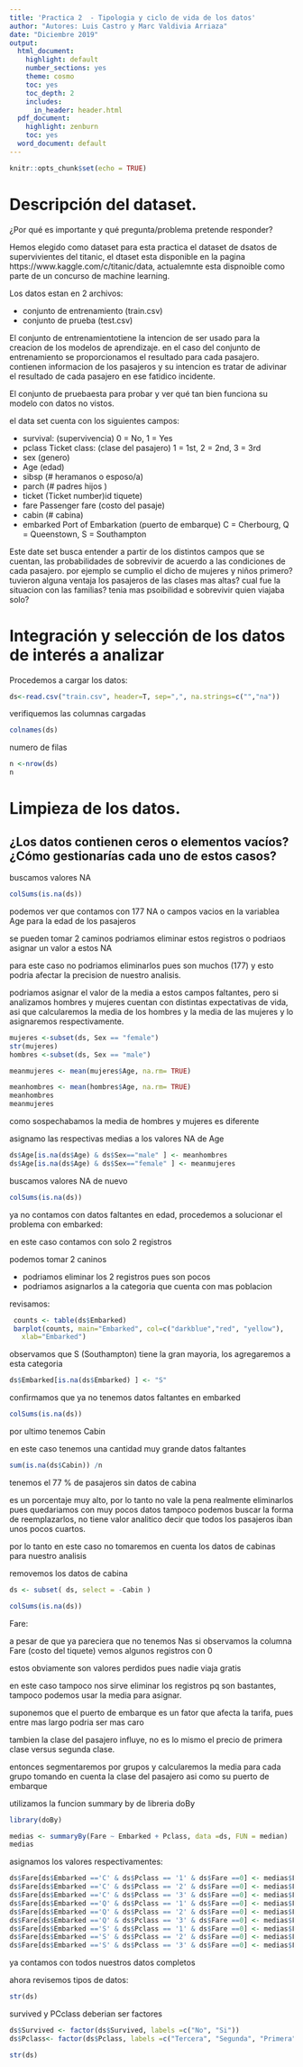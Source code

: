 ---
title: 'Practica 2  - Tipologia y ciclo de vida de los datos'
author: "Autores: Luis Castro y Marc Valdivia Arriaza"
date: "Diciembre 2019"
output:
  html_document:
    highlight: default
    number_sections: yes
    theme: cosmo
    toc: yes
    toc_depth: 2
    includes:
      in_header: header.html
  pdf_document:
    highlight: zenburn
    toc: yes
  word_document: default
---

```{r setup, include=FALSE}
knitr::opts_chunk$set(echo = TRUE)
```


# Descripción del dataset. 
¿Por qué es importante y qué pregunta/problema pretende responder? 

Hemos elegido como dataset para esta practica el dataset de dsatos de supervivientes del titanic, el dtaset esta disponible en la pagina https://www.kaggle.com/c/titanic/data, actualemnte esta dispnoible como parte de un concurso de machine learning.

Los datos estan en 2 archivos:

- conjunto de entrenamiento (train.csv)
- conjunto de prueba (test.csv)

El conjunto de entrenamientotiene la intencion de ser usado  para la creacion de los modelos de aprendizaje. en el caso del  conjunto de entrenamiento se proporcionamos el resultado para cada pasajero. contienen informacion de los pasajeros y su intencion es tratar de adivinar el resultado de  cada pasajero en ese fatidico incidente.

El conjunto de pruebaesta para probar y  ver qué tan bien funciona su modelo con datos no vistos. 


el data set cuenta con los siguientes campos:

- survival: (supervivencia)	0 = No, 1 = Yes
- pclass	Ticket class: (clase del pasajero)	1 = 1st, 2 = 2nd, 3 = 3rd
- sex	(genero)	
- Age	(edad)
- sibsp	(# heramanos o esposo/a)	
- parch	(# padres hijos )
- ticket	(Ticket number)id tiquete)	
- fare	Passenger fare	(costo del pasaje)
- cabin	(# cabina)
- embarked	Port of Embarkation (puerto de embarque)	C = Cherbourg, Q = Queenstown, S = Southampton


Este date set busca entender a partir de los distintos campos que se cuentan, las probabilidades de sobrevivir de acuerdo a las condiciones de cada pasajero. por ejemplo se cumplio el dicho de mujeres y niños primero? tuvieron alguna ventaja los pasajeros de las clases mas altas? cual fue la situacion con las familias? tenia mas psoibilidad e sobrevivir quien viajaba solo?


# Integración y selección de los datos de interés a analizar

Procedemos a cargar los datos:

```{r message= FALSE, warning=FALSE}
ds<-read.csv("train.csv", header=T, sep=",", na.strings=c("","na"))
```

verifiquemos las columnas cargadas
```{r}
colnames(ds)

```

numero de filas
```{r}

n <-nrow(ds)
n
```

# Limpieza de los datos. 

## ¿Los datos contienen ceros o elementos vacíos? ¿Cómo gestionarías cada uno de estos casos? 

buscamos valores NA
```{r}
colSums(is.na(ds))

```

podemos ver que contamos con 177 NA o campos vacios en la variablea Age para la edad de los pasajeros

se pueden tomar 2 caminos
podriamos eliminar estos registros o podriaos asignar un valor a estos NA

para este caso no podriamos eliminarlos pues son muchos (177) y esto podria afectar la precision de nuestro analisis.

podriamos asignar el valor de la media a estos campos faltantes, pero si analizamos hombres y mujeres cuentan con distintas expectativas de vida, asi que calcularemos la media de los hombres y la media de las mujeres y lo asignaremos respectivamente.

```{r}
mujeres <-subset(ds, Sex == "female")
str(mujeres)
hombres <-subset(ds, Sex == "male")

meanmujeres <- mean(mujeres$Age, na.rm= TRUE)

meanhombres <- mean(hombres$Age, na.rm= TRUE)
meanhombres
meanmujeres
```

como sospechabamos la media de hombres y mujeres es diferente

asignamo las respectivas medias a los valores NA de Age

```{r}
ds$Age[is.na(ds$Age) & ds$Sex=="male" ] <- meanhombres
ds$Age[is.na(ds$Age) & ds$Sex=="female" ] <- meanmujeres
```

buscamos valores NA de nuevo
```{r}
colSums(is.na(ds))
```

ya no contamos con datos faltantes en edad, procedemos a solucionar el problema con embarked:

en este caso contamos con solo 2 registros

podemos tomar 2 caninos

- podriamos eliminar los 2 registros pues son pocos
- podriamos asignarlos a la categoria que cuenta con mas poblacion

revisamos:
```{r}
 counts <- table(ds$Embarked)
 barplot(counts, main="Embarked", col=c("darkblue","red", "yellow"),
   xlab="Embarked")
```

observamos que S (Southampton) tiene la gran mayoria, los agregaremos a esta categoria
```{r}
ds$Embarked[is.na(ds$Embarked) ] <- "S"

```

confirmamos que ya no tenemos datos faltantes en embarked
```{r}
colSums(is.na(ds))
```

por ultimo tenemos Cabin

en este caso tenemos una cantidad muy grande datos faltantes

```{r}
sum(is.na(ds$Cabin)) /n
```

tenemos el  77 % de pasajeros sin datos de cabina

es un porcentaje muy alto, por lo tanto no vale la pena realmente eliminarlos pues quedariamos con muy pocos datos
tampoco podemos buscar la forma de reemplazarlos, no tiene valor analitico decir que todos los pasajeros iban unos pocos cuartos.

por lo tanto en este caso no tomaremos en cuenta los datos de cabinas para nuestro analisis

removemos los datos de cabina
```{r}
ds <- subset( ds, select = -Cabin )

colSums(is.na(ds))
```


Fare:

a pesar de que ya pareciera que no tenemos Nas si observamos la columna Fare (costo del tiquete) vemos algunos registros con 0

estos obviamente son valores perdidos pues nadie viaja gratis

en este caso tampoco nos sirve eliminar los registros pq son bastantes, tampoco podemos usar la media para asignar.

suponemos que el puerto de embarque es un fator que afecta la tarifa, pues entre mas largo podria ser mas caro

tambien la clase del pasajero influye, no es lo mismo el precio de primera clase versus segunda clase.

entonces segmentaremos por grupos y calcularemos la media para cada grupo tomando en cuenta la clase del pasajero asi como su puerto de embarque

utilizamos la funcion summary by de libreria doBy
```{r}
library(doBy)

medias <- summaryBy(Fare ~ Embarked + Pclass, data =ds, FUN = median)
medias
```

asignamos los valores respectivamentes:
```{r}
ds$Fare[ds$Embarked =='C' & ds$Pclass == '1' & ds$Fare ==0] <- medias$Fare.median[1]
ds$Fare[ds$Embarked =='C' & ds$Pclass == '2' & ds$Fare ==0] <- medias$Fare.median[2]
ds$Fare[ds$Embarked =='C' & ds$Pclass == '3' & ds$Fare ==0] <- medias$Fare.median[3]
ds$Fare[ds$Embarked =='Q' & ds$Pclass == '1' & ds$Fare ==0] <- medias$Fare.median[4]
ds$Fare[ds$Embarked =='Q' & ds$Pclass == '2' & ds$Fare ==0] <- medias$Fare.median[5]
ds$Fare[ds$Embarked =='Q' & ds$Pclass == '3' & ds$Fare ==0] <- medias$Fare.median[6]
ds$Fare[ds$Embarked =='S' & ds$Pclass == '1' & ds$Fare ==0] <- medias$Fare.median[7]
ds$Fare[ds$Embarked =='S' & ds$Pclass == '2' & ds$Fare ==0] <- medias$Fare.median[8]
ds$Fare[ds$Embarked =='S' & ds$Pclass == '3' & ds$Fare ==0] <- medias$Fare.median[9]

```


ya contamos con todos nuestros datos completos

ahora revisemos tipos de datos:

```{r}

str(ds)
```
survived y PCclass deberian ser factores

```{r}
ds$Survived <- factor(ds$Survived, labels =c("No", "Si"))
ds$Pclass<- factor(ds$Pclass, labels =c("Tercera", "Segunda", "Primera"))
```

```{r}

str(ds)
```
